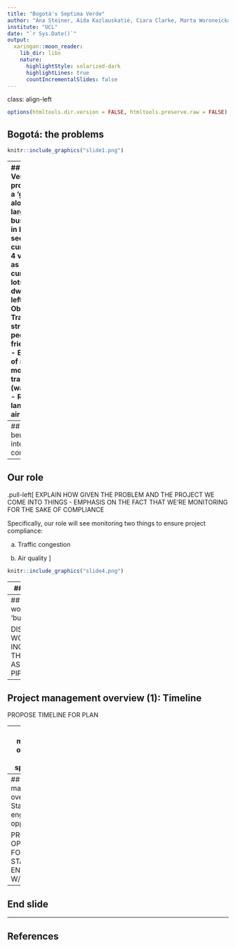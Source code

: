 ```yaml
---
title: "Bogotá's Septima Verde"
author: "Ana Steiner, Aida Kazlauskatiė, Ciara Clarke, Marta Woroneicka and Hannah Schuller"
institute: "UCL"
date: "`r Sys.Date()`"
output:
  xaringan::moon_reader:
    lib_dir: libs
    nature:
      highlightStyle: solarized-dark
      highlightLines: true
      countIncrementalSlides: false
---
```

class: align-left
```r
options(htmltools.dir.version = FALSE, htmltools.preserve.raw = FALSE)
```
## Bogotá: the problems
```r
knitr::include_graphics("slide1.png")
```

---
## Septima Verde 
This project proposes a 'green corridor' along one of the largest and busiest avenues in Bogotá. It seeks to use the current sidewalk, 4 vehicle lanes as well as currently vacant lots and dwellings.
.pull-left[
#### Objectives:
- Transform streets into pedestrian-friendly spaces
- Encourage use of non-motorised transportation (walking/cycling)
- Reduce car lanes
- Combat air pollution
]

.pull-right[
#### Key components:
- Urban planning
- Cycling infrastructure
- Public transportation integration
- Green spaces
- Accessibility
]
```r
knitr::include_graphics("slide2.png")
```

---
## Project benefits and international compliance
```r
knitr::include_graphics("slide3.png")
```

---
## Our role
.pull-left[
EXPLAIN HOW GIVEN THE PROBLEM AND THE PROJECT WE COME INTO THINGS - EMPHASIS ON THE FACT THAT WE'RE MONITORING FOR THE SAKE OF COMPLIANCE

Specifically, our role will see monitoring two things to ensure project compliance:

a) Traffic congestion

b) Air quality
]
```r
knitr::include_graphics("slide4.png")
```


---
## Proposed workflow

OFFER A LOGICAL workflow that incorporates EO data (at least one dataset required)

---
## Incorporating workflow into Bogotá's 'business as usual'

DISCUSS HOW DATA + WORKFLOW CAN BE INCORPORATED INTO THE CITY'S 'BUSINESS AS USUAL' DATA PIPELINES/WORKFLOWS

---
## Project management overview (1): Timeline

PROPOSE TIMELINE FOR PLAN

---
## Project management overview (2): Estimated spending plan

PROPOSE ESTIMATED SPENDING PLAN

---
## Project management overview (3): Stakeholder engagement opportunities

PROPOSE OPPORTUNITIES FOR STAKEHOLDER ENGAGEMENT W/ PROJECT

---
## End slide

---
## References 
